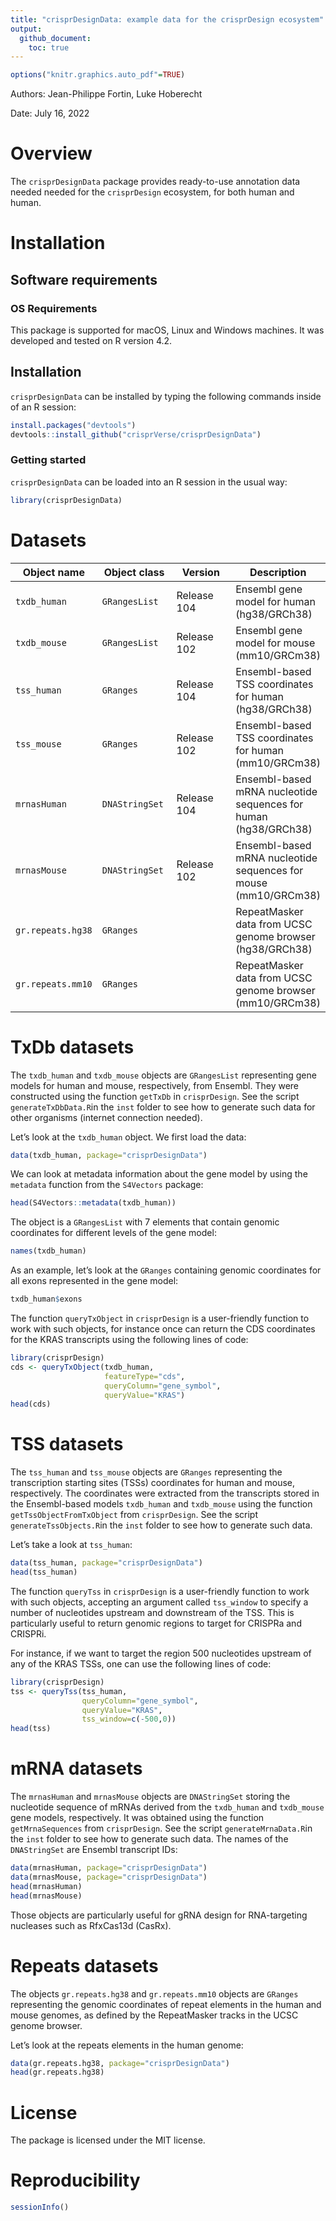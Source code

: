 ```yaml
---
title: "crisprDesignData: example data for the crisprDesign ecosystem"
output: 
  github_document:
    toc: true
---
```


```r
options("knitr.graphics.auto_pdf"=TRUE)
```

Authors: Jean-Philippe Fortin, Luke Hoberecht

Date: July 16, 2022

# Overview

The `crisprDesignData` package provides ready-to-use 
annotation data needed needed for the `crisprDesign` ecosystem, 
for both human and human.

# Installation

## Software requirements

### OS Requirements

This package is supported for macOS, Linux and Windows machines.
It was developed and tested on R version 4.2.

## Installation

`crisprDesignData` can be installed by typing the
following commands inside of an R session:

```r
install.packages("devtools")
devtools::install_github("crisprVerse/crisprDesignData")
```


### Getting started

`crisprDesignData` can be loaded into an R session in the usual way:

```r
library(crisprDesignData)
```

# Datasets


|  Object name | Object class | Version | Description |
|----------- | ----------- | ----------- |----------- | 
| `txdb_human`  | `GRangesList`   | Release 104 | Ensembl gene model for human (hg38/GRCh38) |
| `txdb_mouse`  | `GRangesList`   | Release 102 | Ensembl gene model for mouse (mm10/GRCm38) |
| `tss_human`   | `GRanges`       | Release 104 | Ensembl-based TSS coordinates for human (hg38/GRCh38) |
| `tss_mouse`   | `GRanges`       | Release 102 | Ensembl-based TSS coordinates for human (mm10/GRCm38) |
| `mrnasHuman`  | `DNAStringSet`  | Release 104 | Ensembl-based mRNA nucleotide sequences for human (hg38/GRCh38) |
| `mrnasMouse`  | `DNAStringSet`  | Release 102 | Ensembl-based mRNA nucleotide sequences for mouse (mm10/GRCm38) |
| `gr.repeats.hg38`   | `GRanges` |             | RepeatMasker data from UCSC genome browser (hg38/GRCh38) |
| `gr.repeats.mm10`   | `GRanges` |             | RepeatMasker data from UCSC genome browser (mm10/GRCm38) |



# TxDb datasets

The `txdb_human` and `txdb_mouse` objects are `GRangesList` representing
gene models for human and mouse, respectively, from Ensembl. They were
constructed using the function `getTxDb` in `crisprDesign`. See the script 
`generateTxDbData.R`in the `inst` folder to see how to generate such data
for other organisms (internet connection needed). 

Let's look at the `txdb_human` object. We first load the data:

```r
data(txdb_human, package="crisprDesignData")
```

We can look at metadata information about the gene model by using the
`metadata` function from the `S4Vectors` package:

```r
head(S4Vectors::metadata(txdb_human))
```

The object is a `GRangesList` with 7 elements that contain genomic coordinates
for different levels of the gene model: 

```r
names(txdb_human)
```

As an example, let's look at the `GRanges` containing genomic coordinates for
all exons represented in the gene model:

```r
txdb_human$exons
```

The function `queryTxObject` in `crisprDesign` is a user-friendly function
to work with such objects, for instance once can return the CDS coordinates
for the KRAS transcripts using the following lines of code:


```r
library(crisprDesign)
cds <- queryTxObject(txdb_human,
                     featureType="cds",
                     queryColumn="gene_symbol",
                     queryValue="KRAS")
head(cds)
```


# TSS datasets

The `tss_human` and `tss_mouse` objects are `GRanges` representing
the transcription starting sites (TSSs) coordinates for human and mouse, 
respectively. The coordinates were extracted from the transcripts stored in
the Ensembl-based models `txdb_human` and `txdb_mouse` using the function
`getTssObjectFromTxObject` from `crisprDesign`. See the script 
`generateTssObjects.R`in the `inst` folder to see how to generate such data.

Let's take a look at `tss_human`:

```r
data(tss_human, package="crisprDesignData")
head(tss_human)
```


The function `queryTss` in `crisprDesign` is a user-friendly function
to work with such objects, accepting an argument called `tss_window` to specify 
a number of nucleotides upstream and downstream of the TSS. This is particularly useful to return genomic regions to target for CRISPRa and CRISPRi. 

For instance, if we want to target the region 500 nucleotides upstream of any of the KRAS TSSs, one can use the following lines of code:

```r
library(crisprDesign)
tss <- queryTss(tss_human,
                queryColumn="gene_symbol",
                queryValue="KRAS",
                tss_window=c(-500,0))
head(tss)
```



# mRNA datasets

The `mrnasHuman` and `mrnasMouse` objects are `DNAStringSet` storing the
nucleotide sequence of mRNAs derived from the `txdb_human` and `txdb_mouse`
gene models, respectively. It was obtained using the function
`getMrnaSequences` from `crisprDesign`. See the script 
`generateMrnaData.R`in the `inst` folder to see how to generate such data.
The names of the `DNAStringSet` are Ensembl transcript IDs:


```r
data(mrnasHuman, package="crisprDesignData")
data(mrnasMouse, package="crisprDesignData")
head(mrnasHuman)
head(mrnasMouse)
```

Those objects are particularly useful for gRNA design for RNA-targeting
nucleases such as RfxCas13d (CasRx). 


# Repeats datasets

The objects `gr.repeats.hg38` and `gr.repeats.mm10` objects are `GRanges` 
representing the genomic coordinates of repeat elements in the human and mouse
genomes, as defined by the RepeatMasker tracks in the UCSC genome browser.


Let's look at the repeats elements in the human genome:

```r
data(gr.repeats.hg38, package="crisprDesignData")
head(gr.repeats.hg38)
```


# License

The package is licensed under the MIT license. 

# Reproducibility

```r
sessionInfo()
```




